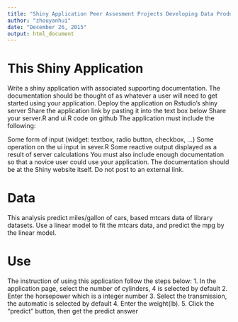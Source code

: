 ```yaml
---
title: "Shiny Application Peer Assesment Projects Developing Data Products on Coursera"
author: "zhouyanhui"
date: "December 26, 2015"
output: html_document
---
```


# This Shiny Application

Write a shiny application with associated supporting documentation. The documentation should be thought of as whatever a user will need to get started using your application.
Deploy the application on Rstudio's shiny server
Share the application link by pasting it into the text box below
Share your server.R and ui.R code on github
The application must include the following:

Some form of input (widget: textbox, radio button, checkbox, ...)
Some operation on the ui input in sever.R
Some reactive output displayed as a result of server calculations
You must also include enough documentation so that a novice user could use your application.
The documentation should be at the Shiny website itself. Do not post to an external link.

# Data 
This analysis predict miles/gallon of cars, based mtcars data of library datasets.
Use a linear model to fit the mtcars data, and predict the mpg by the linear model.

# Use
The instruction of using this application follow the steps below:
1. In the application page, select the number of cylinders, 4 is selected by default
2. Enter the horsepower which is a integer number
3. Select the transmission, the automatic is selected by default
4. Enter the weight(lb).
5. Click the "predict" button, then get the predict answer


